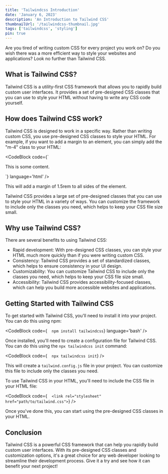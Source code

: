```yaml
---
title: 'Tailwindcss Introduction'
date: 'January 6, 2023'
description: 'An Introduction to Tailwind CSS'
thumbnailUrl: '/tailwindcss-thumbnail.jpg'
tags: ['tailwindcss', 'styling']
pin: true
---
```


Are you tired of writing custom CSS for every project you work on? Do you wish there was a more efficient way to style your websites and applications? Look no further than Tailwind CSS.

## What is Tailwind CSS?

Tailwind CSS is a utility-first CSS framework that allows you to rapidly build custom user interfaces. It provides a set of pre-designed CSS classes that you can use to style your HTML without having to write any CSS code yourself.

## How does Tailwind CSS work?

Tailwind CSS is designed to work in a specific way. Rather than writing custom CSS, you use pre-designed CSS classes to style your HTML. For example, if you want to add a margin to an element, you can simply add the "m-4" class to your HTML:

<CodeBlock code={`  <div class='m-4'>
    This is some content.
  </div>`} language='html' />

This will add a margin of 1.5rem to all sides of the element.

Tailwind CSS provides a large set of pre-designed classes that you can use to style your HTML in a variety of ways. You can customize the framework to include only the classes you need, which helps to keep your CSS file size small.

## Why use Tailwind CSS?

There are several benefits to using Tailwind CSS:

- Rapid development: With pre-designed CSS classes, you can style your HTML much more quickly than if you were writing custom CSS.
- Consistency: Tailwind CSS provides a set of standardized classes, which helps to ensure consistency in your UI design.
- Customizability: You can customize Tailwind CSS to include only the classes you need, which helps to keep your CSS file size small.
- Accessibility: Tailwind CSS provides accessibility-focused classes, which can help you build more accessible websites and applications.

## Getting Started with Tailwind CSS

To get started with Tailwind CSS, you'll need to install it into your project. You can do this using npm:

<CodeBlock code={`  npm install tailwindcss`} language='bash' />

Once installed, you'll need to create a configuration file for Tailwind CSS. You can do this using the `npx tailwindcss init` command:

<CodeBlock code={`  npx tailwindcss init`} />

This will create a `tailwind.config.js` file in your project. You can customize this file to include only the classes you need.

To use Tailwind CSS in your HTML, you'll need to include the CSS file in your HTML file:

<CodeBlock code={`  <link rel="stylesheet" href="path/to/tailwind.css">`} />

Once you've done this, you can start using the pre-designed CSS classes in your HTML.

## Conclusion

Tailwind CSS is a powerful CSS framework that can help you rapidly build custom user interfaces. With its pre-designed CSS classes and customization options, it's a great choice for any web developer looking to streamline their development process. Give it a try and see how it can benefit your next project!
